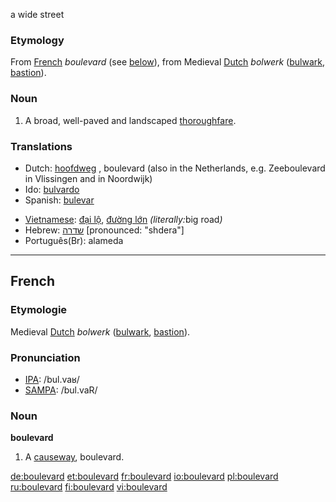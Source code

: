 a wide street

===Etymology===
From [[French]] ''boulevard'' (see [[Boulevard#French|below]]), from Medieval [[Dutch]] ''bolwerk'' ([[bulwark]], [[bastion]]).

===Noun===
{{en-noun}}

# A broad, well-paved and landscaped [[thoroughfare]].

===Translations===
{{top}}
*Dutch: [[hoofdweg]] {{m}}, boulevard {{m}} (also in the Netherlands, e.g. Zeeboulevard in Vlissingen and in Noordwijk)
*Ido: [[bulvardo]]
*Spanish: [[bulevar]] {{m}}
{{mid}}
*[[Vietnamese]]: [[đại lộ]], [[đường lớn]] ''(literally: ''big road'')''
*Hebrew: [[שדרה]] [pronounced: "shdera"] {{f}}
*Português(Br): {{s}}{{m}} alameda
{{bottom}}
----

==French==
===Etymologie===
Medieval [[Dutch]] ''bolwerk'' ([[bulwark]], [[bastion]]).

===Pronunciation===
*[[w:IPA|IPA]]: /bul.vaʁ/
*[[w:SAMPA|SAMPA]]: /bul.vaR/

===Noun===
'''boulevard''' {{m}}
# A [[causeway]], boulevard.

[[de:boulevard]]
[[et:boulevard]]
[[fr:boulevard]]
[[io:boulevard]]
[[pl:boulevard]]
[[ru:boulevard]]
[[fi:boulevard]]
[[vi:boulevard]]